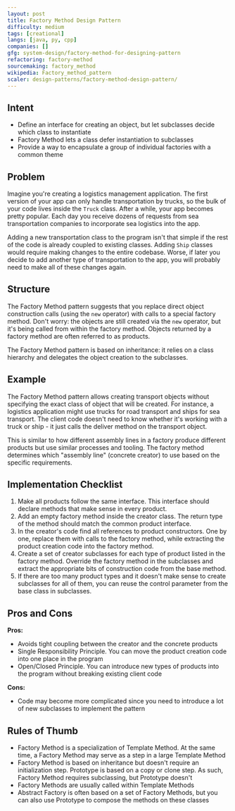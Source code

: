 ```yaml
---
layout: post
title: Factory Method Design Pattern
difficulty: medium
tags: [creational]
langs: [java, py, cpp]
companies: []
gfg: system-design/factory-method-for-designing-pattern
refactoring: factory-method
sourcemaking: factory_method
wikipedia: Factory_method_pattern
scaler: design-patterns/factory-method-design-pattern/
---
```


## Intent
- Define an interface for creating an object, but let subclasses decide which class to instantiate
- Factory Method lets a class defer instantiation to subclasses
- Provide a way to encapsulate a group of individual factories with a common theme

## Problem

Imagine you're creating a logistics management application. The first version of your app can only handle transportation by trucks, so the bulk of your code lives inside the `Truck` class. After a while, your app becomes pretty popular. Each day you receive dozens of requests from sea transportation companies to incorporate sea logistics into the app.

Adding a new transportation class to the program isn't that simple if the rest of the code is already coupled to existing classes. Adding `Ship` classes would require making changes to the entire codebase. Worse, if later you decide to add another type of transportation to the app, you will probably need to make all of these changes again.

## Structure

The Factory Method pattern suggests that you replace direct object construction calls (using the `new` operator) with calls to a special factory method. Don't worry: the objects are still created via the `new` operator, but it's being called from within the factory method. Objects returned by a factory method are often referred to as products.

<MdxImage src="https://refactoring.guru/images/patterns/diagrams/factory-method/structure.png" />

The Factory Method pattern is based on inheritance: it relies on a class hierarchy and delegates the object creation to the subclasses.

<MdxImage src="https://refactoring.guru/images/patterns/content/factory-method/factory-method-en.png" />

## Example

The Factory Method pattern allows creating transport objects without specifying the exact class of object that will be created. For instance, a logistics application might use trucks for road transport and ships for sea transport. The client code doesn't need to know whether it's working with a truck or ship - it just calls the deliver method on the transport object.

This is similar to how different assembly lines in a factory produce different products but use similar processes and tooling. The factory method determines which "assembly line" (concrete creator) to use based on the specific requirements.

## Implementation Checklist

1. Make all products follow the same interface. This interface should declare methods that make sense in every product.
2. Add an empty factory method inside the creator class. The return type of the method should match the common product interface.
3. In the creator's code find all references to product constructors. One by one, replace them with calls to the factory method, while extracting the product creation code into the factory method.
4. Create a set of creator subclasses for each type of product listed in the factory method. Override the factory method in the subclasses and extract the appropriate bits of construction code from the base method.
5. If there are too many product types and it doesn't make sense to create subclasses for all of them, you can reuse the control parameter from the base class in subclasses.

## Pros and Cons

**Pros:**
- Avoids tight coupling between the creator and the concrete products
- Single Responsibility Principle. You can move the product creation code into one place in the program
- Open/Closed Principle. You can introduce new types of products into the program without breaking existing client code

**Cons:**
- Code may become more complicated since you need to introduce a lot of new subclasses to implement the pattern

## Rules of Thumb

- Factory Method is a specialization of Template Method. At the same time, a Factory Method may serve as a step in a large Template Method
- Factory Method is based on inheritance but doesn't require an initialization step. Prototype is based on a copy or clone step. As such, Factory Method requires subclassing, but Prototype doesn't
- Factory Methods are usually called within Template Methods
- Abstract Factory is often based on a set of Factory Methods, but you can also use Prototype to compose the methods on these classes

